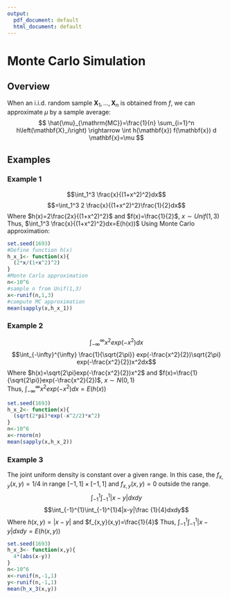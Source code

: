 ```yaml
---
output:
  pdf_document: default
  html_document: default
---
```

# Monte Carlo Simulation

## Overview
When an i.i.d. random sample $\mathbf{X}_1, \ldots, \mathbf{X}_n$ is obtained from $f$, we can approximate $\mu$ by a sample average:
$$
\hat{\mu}_{\mathrm{MC}}=\frac{1}{n} \sum_{i=1}^n h\left(\mathbf{X}_i\right) \rightarrow \int h(\mathbf{x}) f(\mathbf{x}) d \mathbf{x}=\mu
$$

## Examples
### Example 1
$$\int_1^3 \frac{x}{(1+x^2)^2}dx$$
$$=\int_1^3 2 \frac{x}{(1+x^2)^2}\frac{1}{2}dx$$
Where $h(x)=2\frac{2x}{(1+x^2)^2}$ and $f(x)=\frac{1}{2}$, $x\sim Unif(1,3)$   
Thus, $\int_1^3 \frac{x}{(1+x^2)^2}dx=E(h(x))$
Using Monte Carlo approximation:    
```r
set.seed(1693)
#Define function h(x)
h_x_1<- function(x){
  (2*x/(1+x^2)^2)
}
#Monte Carlo approximation
n<-10^6
#sample n from Unif(1,3)
x<-runif(n,1,3)
#compute MC approximation
mean(sapply(x,h_x_1))
```
### Example 2
$$\int_{-\infty}^{\infty} x^2 exp(-x^2)dx$$
$$\int_{-\infty}^{\infty} \frac{1}{\sqrt{2\pi}} exp(-\frac{x^2}{2})\sqrt{2\pi} exp(-\frac{x^2}{2})x^2dx$$
Where $h(x)=\sqrt{2\pi}exp(-\frac{x^2}{2})x^2$ and $f(x)=\frac{1}{\sqrt{2\pi}}exp(-\frac{x^2}{2})$, $x\sim N(0,1)$   
Thus, $\int_{-\infty}^{\infty} x^2 exp(-x^2)dx=E(h(x))$
```r
set.seed(1693)
h_x_2<- function(x){
  (sqrt(2*pi)*exp(-x^2/2)*x^2)
}
n<-10^6
x<-rnorm(n)
mean(sapply(x,h_x_2))
```
### Example 3
The joint uniform density is constant over a given range. In this case, the $f_{x,y}(x,y)=1/4$ in range $[-1,1]\times[-1,1]$ and $f_{x,y}(x,y)=0$ outside the range.  
$$\int_{-1}^{1}\int_{-1}^{1}|x-y|dxdy$$
$$\int_{-1}^{1}\int_{-1}^{1}4|x-y|\frac {1}{4}dxdy$$
Where $h(x,y)=|x-y|$ and $f_{x,y}(x,y)=\frac{1}{4}$
Thus, $\int_{-1}^{1}\int_{-1}^{1}|x-y|dxdy=E(h(x,y))$
```r
set.seed(1693)
h_x_3<- function(x,y){
  4*(abs(x-y))
}
n<-10^6
x<-runif(n,-1,1)
y<-runif(n,-1,1)
mean(h_x_3(x,y))
```


